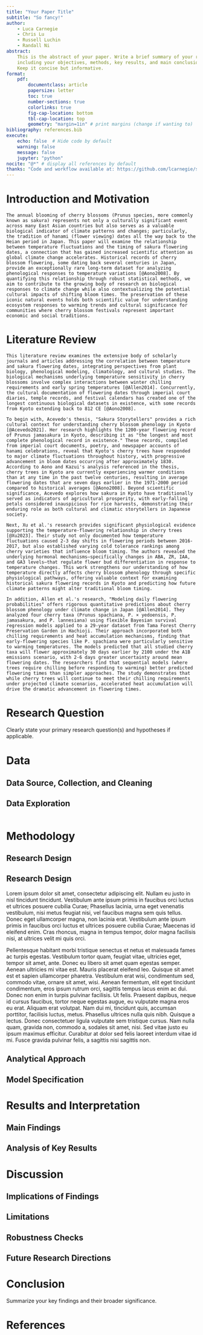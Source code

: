 ```yaml
---
title: "Your Paper Title"
subtitle: "So fancy!"
author:
    - Luca Carnegie
    - Chris Lu
    - Russell Luchin
    - Randall Ni
abstract:
    This is the abstract of your paper. Write a brief summary of your research,
    including your objectives, methods, key results, and main conclusions.
    Keep it concise but informative.
format:
    pdf:
        documentclass: article
        papersize: letter
        toc: true
        number-sections: true
        colorlinks: true
        fig-cap-location: bottom
        tbl-cap-location: top
        geometry: "margin=1in" # print margins (change if wanting to)
bibliography: references.bib
execute:
    echo: false  # Hide code by default
    warning: false
    message: false
    jupyter: "python"
nocite: "@*" # display all references by default
thanks: "Code and workflow available at: https://github.com/lcarnegie/sakura" 
---
```


# Introduction and Motivation

    The annual blooming of cherry blossoms (Prunus species, more commonly known as sakura) represents not only a culturally significant event across many East Asian countries but also serves as a valuable biological indicator of climate patterns and changes; particularly, the tradition of hanami (flower viewing) dates all the way back to the Heian period in Japan. This paper will examine the relationship between temperature fluctuations and the timing of sakura flowering dates, a connection that has gained increased scientific attention as global climate change accelerates. Historical records of cherry blossom flowering, some dating back several centuries in Japan, provide an exceptionally rare long-term dataset for analyzing phenological responses to temperature variations [@Aono2008]. By quantifying this relationship through robust statistical methods, we aim to contribute to the growing body of research on biological responses to climate change while also contextualizing the potential cultural impacts of shifting bloom times. The preservation of these iconic natural events holds both scientific value for understanding ecosystem responses to warming trends and cultural significance for communities where cherry blossom festivals represent important economic and social traditions.


# Literature Review

    This literature review examines the extensive body of scholarly journals and articles addressing the correlation between temperature and sakura flowering dates, integrating perspectives from plant biology, phenological modeling, climatology, and cultural studies. The biological mechanisms underlying temperature sensitivity in cherry blossoms involve complex interactions between winter chilling requirements and early spring temperatures [@Allen2014]. Concurrently, the cultural documentation of flowering dates through imperial court diaries, temple records, and festival calendars has created one of the longest continuous biological datasets in existence, with some records from Kyoto extending back to 812 CE [@Aono2008].

    To begin with, Acevedo's thesis, "Sakura Storytellers" provides a rich cultural context for understanding cherry blossom phenology in Kyoto [@Acevedo2021]. Her research highlights the 1200-year flowering record of Prunus jamasakura in Kyoto, describing it as "the longest and most complete phenological record in existence." These records, compiled from imperial court documents, poetry, and newspaper accounts of hanami celebrations, reveal that Kyoto's cherry trees have responded to major climate fluctuations throughout history, with progressive advancement in bloom dates occurring after approximately 1830. According to Aono and Kazui's analysis referenced in the thesis, cherry trees in Kyoto are currently experiencing warmer conditions than at any time in the past twelve centuries, resulting in average flowering dates that are seven days earlier in the 1971-2000 period compared to historical averages [@Aono2008]. Beyond scientific significance, Acevedo explores how sakura in Kyoto have traditionally served as indicators of agricultural prosperity, with early-falling petals considered inauspicious for rice harvests, demonstrating their enduring role as both cultural and climatic storytellers in Japanese society.

    Next, Xu et al.'s research provides significant physiological evidence supporting the temperature-flowering relationship in cherry trees [@Xu2023]. Their study not only documented how temperature fluctuations caused 2-3 day shifts in flowering periods between 2016-2017, but also established varying cold tolerance rankings among cherry varieties that influence bloom timing. The authors revealed the underlying hormonal mechanisms—specifically changes in ABA, ZR, IAA, and GA3 levels—that regulate flower bud differentiation in response to temperature changes. This work strengthens our understanding of how temperature directly affects cherry blossom phenology through specific physiological pathways, offering valuable context for examining historical sakura flowering records in Kyoto and predicting how future climate patterns might alter traditional bloom timing.

    In addition, Allen et al.'s research, "Modeling daily flowering probabilities" offers rigorous quantitative predictions about cherry blossom phenology under climate change in Japan [@Allen2014]. They analyzed four cherry taxa (Prunus spachiana, P. × yedoensis, P. jamasakura, and P. lannesiana) using flexible Bayesian survival regression models applied to a 29-year dataset from Tama Forest Cherry Preservation Garden in Hachioji. Their approach incorporated both chilling requirements and heat accumulation mechanisms, finding that early-flowering species like P. spachiana were particularly sensitive to warming temperatures. The models predicted that all studied cherry taxa will flower approximately 30 days earlier by 2100 under the A1B emissions scenario, with 2-6 days greater uncertainty around mean flowering dates. The researchers find that sequential models (where trees require chilling before responding to warming) better predicted flowering times than simpler approaches. The study demonstrates that while cherry trees will continue to meet their chilling requirements under projected climate scenarios, accelerated heat accumulation will drive the dramatic advancement in flowering times.


# Research Question

Clearly state your primary research question(s) and hypotheses if applicable.

# Data

## Data Source, Collection, and Cleaning
## Data Exploration

```python



```

# Methodology

## Research Design

## Research Design

Lorem ipsum dolor sit amet, consectetur adipiscing elit. Nullam eu justo in nisl tincidunt tincidunt. Vestibulum ante ipsum primis in faucibus orci luctus et ultrices posuere cubilia Curae; Phasellus lacinia, urna eget venenatis vestibulum, nisi metus feugiat nisi, vel faucibus magna sem quis tellus. Donec eget ullamcorper magna, non lacinia erat. Vestibulum ante ipsum primis in faucibus orci luctus et ultrices posuere cubilia Curae; Maecenas id eleifend enim. Cras rhoncus, magna in tempus tempor, dolor magna facilisis nisi, at ultrices velit mi quis orci.

Pellentesque habitant morbi tristique senectus et netus et malesuada fames ac turpis egestas. Vestibulum tortor quam, feugiat vitae, ultricies eget, tempor sit amet, ante. Donec eu libero sit amet quam egestas semper. Aenean ultricies mi vitae est. Mauris placerat eleifend leo. Quisque sit amet est et sapien ullamcorper pharetra. Vestibulum erat wisi, condimentum sed, commodo vitae, ornare sit amet, wisi. Aenean fermentum, elit eget tincidunt condimentum, eros ipsum rutrum orci, sagittis tempus lacus enim ac dui. Donec non enim in turpis pulvinar facilisis. Ut felis. Praesent dapibus, neque id cursus faucibus, tortor neque egestas augue, eu vulputate magna eros eu erat. Aliquam erat volutpat. Nam dui mi, tincidunt quis, accumsan porttitor, facilisis luctus, metus. Phasellus ultrices nulla quis nibh. Quisque a lectus. Donec consectetuer ligula vulputate sem tristique cursus. Nam nulla quam, gravida non, commodo a, sodales sit amet, nisi. Sed vitae justo eu ipsum maximus efficitur. Curabitur at dolor sed felis laoreet interdum vitae id mi. Fusce gravida pulvinar felis, a sagittis nisi sagittis non.

## Analytical Approach
## Model Specification

# Results and Interpretation

## Main Findings
## Analysis of Key Results

# Discussion

## Implications of Findings
## Limitations
## Robustness Checks
## Future Research Directions

# Conclusion

Summarize your key findings and their broader significance.

# References
